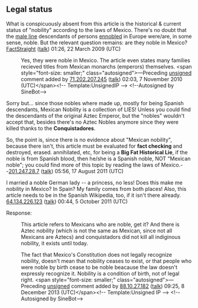 <article id="22083462" title=Talk:Mexican nobility>
	<talkpage id="22083462" title="Talk:Mexican nobility">
{{WikiProject Mexico|class=C|importance=low}}

==Legal status==
What is conspicuously absent from this article is the historical &amp; current status of &quot;nobility&quot; according to the laws of Mexico. There's no doubt that the [[patrilineality|male line]] descendants of persons [[ennoblement|ennobled]] in Europe were/are, in some sense, noble. But the relevant question remains: are they noble in Mexico? [[User:FactStraight|FactStraight]] ([[User talk:FactStraight|talk]]) 01:26, 22 March 2009 (UTC)
:Yes, they were noble in Mexico. The article even states many families recieved titles from Mexican monarchs (emperors) themselves.  &lt;span style=&quot;font-size: smaller;&quot; class=&quot;autosigned&quot;&gt;—Preceding [[Wikipedia:Signatures|unsigned]] comment added by [[Special:Contributions/71.202.207.245|71.202.207.245]] ([[User talk:71.202.207.245|talk]]) 02:03, 7 November 2010 (UTC)&lt;/span&gt;&lt;!-- Template:UnsignedIP --&gt; &lt;!--Autosigned by SineBot--&gt;

Sorry but... since those nobles where made up, mostly for being Spanish descendants, Mexican Nobility is a collection of LIES! Unless you could find the descendants of the original Aztec Emperor, but the &quot;nobles&quot; wouldn't accept that, besides there's no Aztec Nobles anymore since they were killed thanks to the '''Conquistadores'''.

So, the point is, since there is no evidence about &quot;Mexican nobility&quot;, because there isn't, this article must be evaluated for '''fact checking''' and destroyed, erased. annihilated, etc, for being a '''Big Fat Historical Lie''', if the noble is from Spanish blood, then he/she is a Spanish noble, NOT &quot;Mexican noble&quot;; you could find more of this topic by reading the laws of Mexico.--[[Special:Contributions/201.247.28.7|201.247.28.7]] ([[User talk:201.247.28.7|talk]]) 05:56, 17 August 2011 (UTC)

I married a noble German lady -- a princess, no less! Does this make me nobility in Mexico? In Spain? My family comes from both places! Also, this article needs to be in the Spanish Wikipedia, too, if it isn't there already. [[Special:Contributions/64.134.226.123|64.134.226.123]] ([[User talk:64.134.226.123|talk]]) 00:44, 5 October 2011 (UTC)

Response:

:This article refers to Mexicans who are noble, get it? And there is Aztec nobility (which is not the same as Mexican, since not all Mexicans are Aztecs) and conquistadors did not kill all indiginous nobility, it exists until today. 

:The fact that Mexico's Constitution does not legally recognize nobility, doesn't mean that nobility ceases to exist, or that people who were noble by birth cease to be noble beacause the law doesn't expressly recognize it. Nobility is a condition of birth, not of legal right.  &lt;span style=&quot;font-size: smaller;&quot; class=&quot;autosigned&quot;&gt;— Preceding [[Wikipedia:Signatures|unsigned]] comment added by [[Special:Contributions/88.10.27.182|88.10.27.182]] ([[User talk:88.10.27.182|talk]]) 09:25, 8 December 2013 (UTC)&lt;/span&gt;&lt;!-- Template:Unsigned IP --&gt; &lt;!--Autosigned by SineBot--&gt;
	</talkpage>
</article>